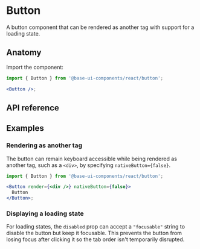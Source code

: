 # Button

<Subtitle>
  A button component that can be rendered as another tag with support for a loading state.
</Subtitle>
<Meta
  name="description"
  content="A high-quality, unstyled React button component that can be rendered as another tag, with support for a loading state."
/>

<Demo path="./demos/hero" />

## Anatomy

Import the component:

```jsx title="Anatomy"
import { Button } from '@base-ui-components/react/button';

<Button />;
```

## API reference

<Reference component="Button" />

## Examples

### Rendering as another tag

The button can remain keyboard accessible while being rendered as another tag, such as a `<div>`, by specifying `nativeButton={false}`.

```jsx title="div button"
import { Button } from '@base-ui-components/react/button';

<Button render={<div />} nativeButton={false}>
  Button
</Button>;
```

### Displaying a loading state

For loading states, the `disabled` prop can accept a `"focusable"` string to disable the button but keep it focusable. This prevents the button from losing focus after clicking it so the tab order isn't temporarily disrupted.

<Demo path="./demos/loading" compact />
